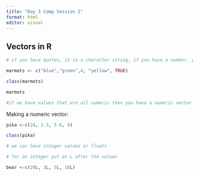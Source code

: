 ```yaml
---
title: "Day 3 Comp Session 2"
format: html
editor: visual
---
```


## Vectors in R

```r

# if you have quotes, it is a character string, if you have a number, you are trying to input it as a number. 

marmots <- c("blue","green",4, "yellow", TRUE)

class(marmots)

marmots

#if we have values that are all numeric then you have a numeric vector
```

Making a numeric vector:

```r
pika <-c(24, 2.3, 5.6, 9)

class(pika)
```

```r
# we can have integer values or floats

# for an integer put an L after the values

bear <-c(20L, 3L, 5L, 18L)
```
